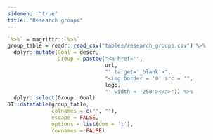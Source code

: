 ```yaml
---
sidemenu: "true"
title: "Research groups"
---
```


```r
`%>%` = magrittr::`%>%`
group_table = readr::read_csv("tables/research_groups.csv") %>% 
  dplyr::mutate(Goal = descr,
                Group = paste0("<a href='",
                               url,
                               "' target='_blank'>",
                               "<img border = '0' src = '",
                               logo,
                               "' width = '250'></a>")) %>%
  dplyr::select(Group, Goal)
DT::datatable(group_table,
              colnames = c("", ""),
              escape = FALSE,
              options = list(dom = 't'),
              rownames = FALSE)
```


